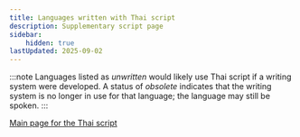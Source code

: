 ```yaml
---
title: Languages written with Thai script
description: Supplementary script page
sidebar:
    hidden: true
lastUpdated: 2025-09-02
---
```



:::note
Languages listed as _unwritten_ would likely use Thai script if a writing system were developed. A status of _obsolete_ indicates that the writing system is no longer in use for that language; the language may still be spoken.
:::

<WsList script='Thai' />

[Main page for the Thai script](/scrlang/scripts/thai)

